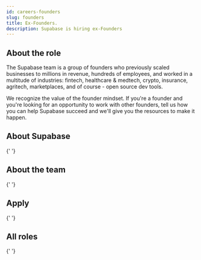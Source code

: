 ```yaml
---
id: careers-founders
slug: founders
title: Ex-Founders.
description: Supabase is hiring ex-Founders
---
```



<Freeze />

## About the role

The Supabase team is a group of founders who previously scaled businesses to millions in revenue, hundreds of employees, and worked in a multitude of industries:
fintech, healthcare & medtech, crypto, insurance, agritech, marketplaces, and of course - open source dev tools.

We recognize the value of the founder mindset.
If you're a founder and you're looking for an opportunity to work with other founders, tell us how you can help Supabase succeed and we'll give you the resources to make it happen.

## About Supabase

<About />{' '}

## About the team

<Team />{' '}

## Apply

<Apply />{' '}

## All roles

<Roles />{' '}
